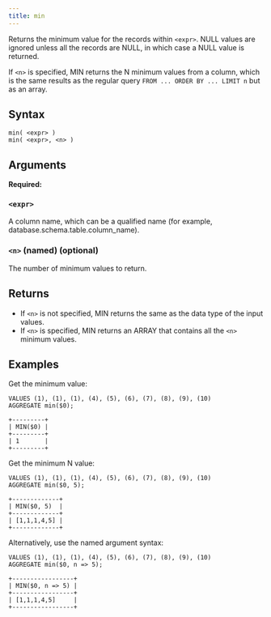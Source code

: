 ```yaml
---
title: min
---
```


Returns the minimum value for the records within `<expr>`. NULL values are ignored unless all the records are NULL, in which case a NULL value is returned.

If `<n>` is specified, MIN returns the N minimum values from a column, which is the same results as the regular query `FROM ... ORDER BY ... LIMIT n` but as an array.

## Syntax

```scopeql
min( <expr> )
min( <expr>, <n> )
```

## Arguments

**Required:**

### `<expr>`

A column name, which can be a qualified name (for example, database.schema.table.column_name).

### `<n>` (named) (optional)

The number of minimum values to return.

## Returns

* If `<n>` is not specified, MIN returns the same as the data type of the input values.
* If `<n>` is specified, MIN returns an ARRAY that contains all the `<n>` minimum values.

## Examples

Get the minimum value:

```scopeql
VALUES (1), (1), (1), (4), (5), (6), (7), (8), (9), (10)
AGGREGATE min($0);
```

```
+---------+
| MIN($0) |
+---------+
| 1       |
+---------+
```

Get the minimum N value:

```scopeql
VALUES (1), (1), (1), (4), (5), (6), (7), (8), (9), (10)
AGGREGATE min($0, 5);
```

```
+-------------+
| MIN($0, 5)  |
+-------------+
| [1,1,1,4,5] |
+-------------+
```

Alternatively, use the named argument syntax:

```scopeql
VALUES (1), (1), (1), (4), (5), (6), (7), (8), (9), (10)
AGGREGATE min($0, n => 5);
```

```
+-----------------+
| MIN($0, n => 5) |
+-----------------+
| [1,1,1,4,5]     |
+-----------------+
```
